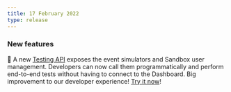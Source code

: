 ```yaml
---
title: 17 February 2022
type: release
---
```


### New features

🦺 A new [Testing API](/developers/tools/testing-api) exposes the event simulators and Sandbox user management. Developers can now call them programmatically and perform end-to-end tests without having to connect to the Dashboard. Big improvement to our developer experience! [Try it now](https://explorer.swan.io/?tab=test-api)!
